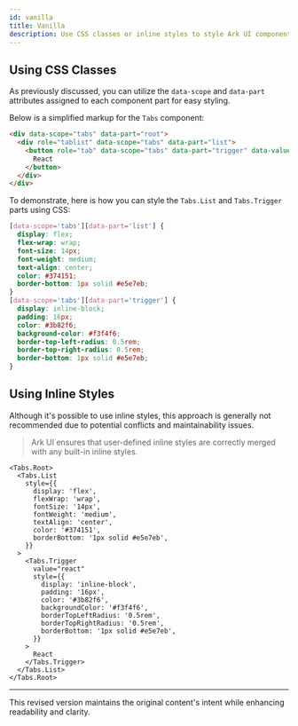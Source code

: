 ```yaml
---
id: vanilla
title: Vanilla
description: Use CSS classes or inline styles to style Ark UI components.
---
```


## Using CSS Classes

As previously discussed, you can utilize the `data-scope` and `data-part`
attributes assigned to each component part for easy styling.

Below is a simplified markup for the `Tabs` component:

```html
<div data-scope="tabs" data-part="root">
  <div role="tablist" data-scope="tabs" data-part="list">
    <button role="tab" data-scope="tabs" data-part="trigger" data-value="react">
      React
    </button>
  </div>
</div>
```

To demonstrate, here is how you can style the `Tabs.List` and `Tabs.Trigger`
parts using CSS:

```css
[data-scope='tabs'][data-part='list'] {
  display: flex;
  flex-wrap: wrap;
  font-size: 14px;
  font-weight: medium;
  text-align: center;
  color: #374151;
  border-bottom: 1px solid #e5e7eb;
}
[data-scope='tabs'][data-part='trigger'] {
  display: inline-block;
  padding: 16px;
  color: #3b82f6;
  background-color: #f3f4f6;
  border-top-left-radius: 0.5rem;
  border-top-right-radius: 0.5rem;
  border-bottom: 1px solid #e5e7eb;
}
```

## Using Inline Styles

Although it's possible to use inline styles, this approach is generally not
recommended due to potential conflicts and maintainability issues.

> Ark UI ensures that user-defined inline styles are correctly merged with any
> built-in inline styles.

```tsx
<Tabs.Root>
  <Tabs.List
    style={{
      display: 'flex',
      flexWrap: 'wrap',
      fontSize: '14px',
      fontWeight: 'medium',
      textAlign: 'center',
      color: '#374151',
      borderBottom: '1px solid #e5e7eb',
    }}
  >
    <Tabs.Trigger
      value="react"
      style={{
        display: 'inline-block',
        padding: '16px',
        color: '#3b82f6',
        backgroundColor: '#f3f4f6',
        borderTopLeftRadius: '0.5rem',
        borderTopRightRadius: '0.5rem',
        borderBottom: '1px solid #e5e7eb',
      }}
    >
      React
    </Tabs.Trigger>
  </Tabs.List>
</Tabs.Root>
```

---

This revised version maintains the original content's intent while enhancing
readability and clarity.
